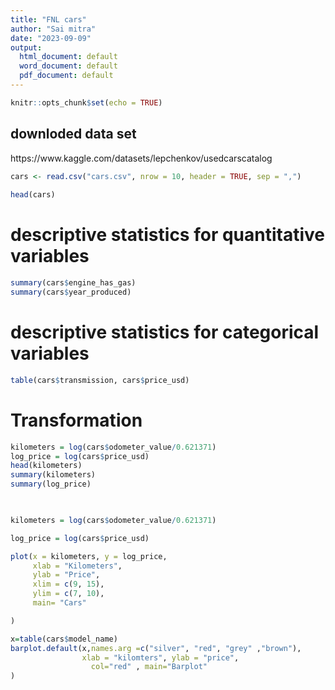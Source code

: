---
title: "FNL cars"
author: "Sai mitra"
date: "2023-09-09"
output:
  html_document: default
  word_document: default
  pdf_document: default
---

```{r setup, include=FALSE}
knitr::opts_chunk$set(echo = TRUE)
``` 
## downloded data set 
https://www.kaggle.com/datasets/lepchenkov/usedcarscatalog

```{r} 

cars <- read.csv("cars.csv", nrow = 10, header = TRUE, sep = ",")
  
head(cars)
```


# descriptive statistics for quantitative variables
```{r}
summary(cars$engine_has_gas)
summary(cars$year_produced)

```

# descriptive statistics for categorical variables
```{r}
table(cars$transmission, cars$price_usd)


```
# Transformation    

```{r}
kilometers = log(cars$odometer_value/0.621371)
log_price = log(cars$price_usd)
head(kilometers)
summary(kilometers)
summary(log_price)

    
```

```{r}
kilometers = log(cars$odometer_value/0.621371)

log_price = log(cars$price_usd)

plot(x = kilometers, y = log_price,
     xlab = "Kilometers",
     ylab = "Price",
     xlim = c(9, 15),
     ylim = c(7, 10),
     main= "Cars"

)
```

```{r}
x=table(cars$model_name)
barplot.default(x,names.arg =c("silver", "red", "grey" ,"brown"),
                xlab = "kilomters", ylab = "price",
                  col="red" , main="Barplot"
)
```
              